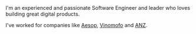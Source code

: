 
<Stack gap={4}>
I'm an experienced and passionate Software Engineer and leader who loves building great digital products. 

I've worked for companies like [Aesop](https://aesop.com), [Vinomofo](https://vinomofo.com) and [ANZ](https://anz.com).
</Stack>